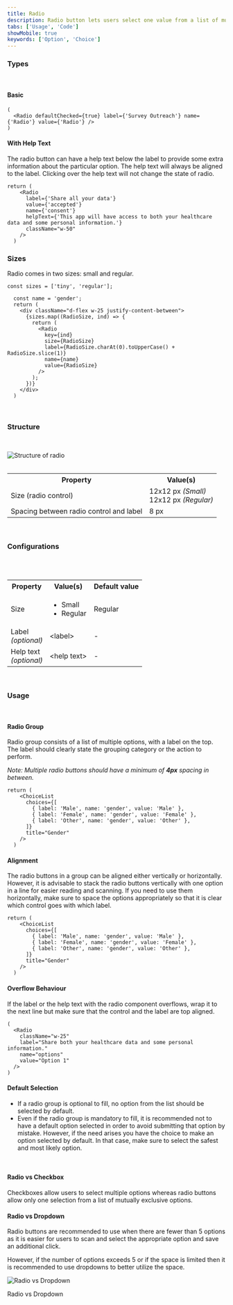 ```yaml
---
title: Radio
description: Radio button lets users select one value from a list of mutually exclusive choices.
tabs: ['Usage', 'Code']
showMobile: true
keywords: ['Option', 'Choice']
---
```


### Types

<br />

#### Basic


```tsx
(
  <Radio defaultChecked={true} label={'Survey Outreach'} name={'Radio'} value={'Radio'} />
)
```


#### With Help Text

The radio button can have a help text below the label to provide some extra information about the particular option. The help text will always be aligned to the label. Clicking over the help text will not change the state of radio. 


```tsx
return (
    <Radio
      label={'Share all your data'}
      value={'accepted'}
      name={'consent'}
      helpText={'This app will have access to both your healthcare data and some personal information.'}
      className="w-50"
    />
  )
```


### Sizes

Radio comes in two sizes: small and regular.


```tsx
const sizes = ['tiny', 'regular'];

  const name = 'gender';
  return (
    <div className="d-flex w-25 justify-content-between">
      {sizes.map((RadioSize, ind) => {
        return (
          <Radio
            key={ind}
            size={RadioSize}
            label={RadioSize.charAt(0).toUpperCase() + RadioSize.slice(1)}
            name={name}
            value={RadioSize}
          />
        );
      })}
    </div>
  )
```

<br/>

### Structure
<br/>

![Structure of radio](./images/radio-structure.png)
<br/>
<br/>


<table style={{width: "100%"}}>
 <tbody>
   <tr>
     <th style={{width:"50%",  textAlign: "left"}}>Property</th>
     <th style={{width:"50%",  textAlign: "left"}}>Value(s)</th>
   </tr>
   <tr style={{verticalAlign: "top"}}>
      <td>Size (radio control)</td>
      <td>12x12 px <em>(Small)</em><br/>
          12x12 px <em>(Regular)</em></td>
   </tr>
   <tr style={{verticalAlign: "top"}}>
      <td>Spacing between radio control and label</td>
      <td>8 px</td>
   </tr>
 </tbody>
</table>
<br/>


### Configurations
<br/>
<br/>

<table style={{width: "100%"}}>
  <tbody>
    <tr>
      <th style={{width:"33%", textAlign: "left"}}>Property</th>
      <th style={{width:"33%", textAlign: "left"}}>Value(s)</th>
      <th style={{width:"33%", textAlign: "left"}}>Default value</th>
    </tr>
    <tr style={{verticalAlign: "top"}}>
      <td>Size</td>
      <td>
        <ul>
            <li>Small</li>
            <li>Regular</li>
        </ul>
      </td>
      <td>Regular</td>
    </tr>
    <tr style={{verticalAlign: "top"}}>
      <td>Label<br/><em>(optional)</em></td>
      <td>&#60;label&#62;</td>
      <td>-</td>
    </tr>
    <tr style={{verticalAlign: "top"}}>
      <td>Help text<br/><em>(optional)</em></td>
      <td>&#60;help text&#62;</td>
      <td>-</td>
    </tr>
  </tbody>
</table>
<br/>

### Usage
<br/>

#### Radio Group

Radio group consists of a list of multiple options, with a label on the top. The label should clearly state the grouping category or the action to perform. 

*Note: Multiple radio buttons should have a minimum of ***4px*** spacing in between.*


```tsx
return (
    <ChoiceList
      choices={[
        { label: 'Male', name: 'gender', value: 'Male' },
        { label: 'Female', name: 'gender', value: 'Female' },
        { label: 'Other', name: 'gender', value: 'Other' },
      ]}
      title="Gender"
    />
  )
```


#### Alignment

The radio buttons in a group can be aligned either vertically or horizontally. However, it is advisable to stack the radio buttons vertically with one option in a line for easier reading and scanning. If you need to use them horizontally, make sure to space the options appropriately so that it is clear which control goes with which label. 


```tsx
return (
    <ChoiceList
      choices={[
        { label: 'Male', name: 'gender', value: 'Male' },
        { label: 'Female', name: 'gender', value: 'Female' },
        { label: 'Other', name: 'gender', value: 'Other' },
      ]}
      title="Gender"
    />
  )
```


#### Overflow Behaviour

If the label or the help text with the radio component overflows, wrap it to the next line but make sure that the control and the label are top aligned.


```tsx
(
  <Radio
    className="w-25"
    label="Share both your healthcare data and some personal information."
    name="options"
    value="Option 1"
  />
)
```


#### Default Selection

<ul>
  <li>If a radio group is optional to fill, no option from the list should be selected by default. </li>
  <li>Even if the radio group is mandatory to fill, it is recommended not to have a default option selected in order to avoid submitting that option by mistake. However, if the need arises you have the choice to make an option selected by default. In that case, make sure to select the safest and most likely option. </li>
</ul>
<br/>

#### Radio vs Checkbox

Checkboxes allow users to select multiple options whereas radio buttons allow only one selection from a list of mutually exclusive options.
<br/>

#### Radio vs Dropdown

Radio buttons are recommended to use when there are fewer than 5 options as it is easier for users to scan and select the appropriate option and save an additional click. 

However, if the number of options exceeds 5 or if the space is limited then it is recommended to use dropdowns to better utilize the space.


![Radio vs Dropdown](./images/radio-1.png)
<Caption> Radio vs Dropdown </Caption>
<br/>
<br/>
